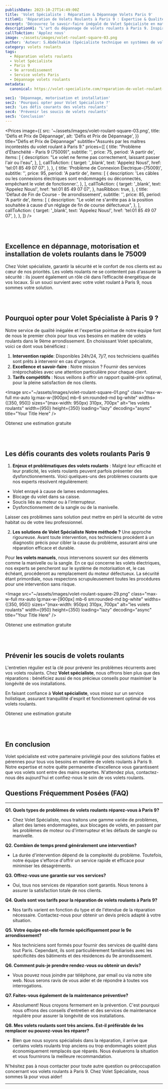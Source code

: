 ```yaml
---
publishDate: 2023-10-27T14:49:00Z
title: 'Volet Spécialiste : Réparation & Dépannage Volets Paris 9'
titleH1: 'Réparation de Volets Roulants à Paris 9 : Expertise & Qualité'
excerpt: 'Découvrez le savoir-faire inégalé de Volet Spécialiste en matière de réparation de volets roulants au cœur du 9e arrondissement de Paris.'
descriptionH1: "L'art du dépannage de volets roulants à Paris 9. Inspirés par le dynamisme et le charme du 9e arrondissement, chez Volet Spécialiste, nous fusionnons tradition et innovation pour offrir un service de réparation de volets roulants d'exception. Chaque intervention est une promesse d'excellence, adaptée aux nuances de Paris 9. En cas d'urgence ou de consultation, joignez-nous au ☎ 01 85 49 07 07."
callToAction: 'Applez nous'
image: ~/assets/images/volet-roulant-square-03.png
author: 'Auteur: S.Abdelhakim (Spécialiste technique en systèmes de volets roulants)'
category: volets roulants
tags:
  - Réparation volets roulants
  - Volet Spécialiste
  - Paris 9
  - 9e arrondissement
  - Service volets Paris
  - Dépannage volets roulants
metadata:
  canonical: https://volet-specialiste.com/reparation-de-volet-roulant-a-paris-9

sec1: 'Dépannage, motorisation et installation'
sec2: 'Pourquoi opter pour Volet Spécialiste ?'
sec3: 'Les défis courants des volets roulants'
sec4: 'Prévenir les soucis de volets roulants'
sec5: 'Conclusion'
---
```



<Prices
  image={{
    src: '~/assets/images/volet-roulant-square-03.png',
    title: 'Défis et Prix de Dépannage',
    alt: 'Défis et Prix de Dépannage',
  }}
  title="Défis et Prix de Dépannage"
  subtitle="Assurés par les maîtres incontestés du volet roulant à Paris 9."
  prices={[
    {
      title: "Problème d'Étanchéité - Paris 9 (75009)",
      subtitle: '',
      price: 75,
      period: 'A partir de',
      items: [
        {
          description: "Le volet ne ferme pas correctement, laissant passer l'air ou l'eau",
        },
      ],
      callToAction: {
        target: '_blank',
        text: 'Appelez Nous!',
        href: 'tel:01 85 49 07 07',
      },
    },
    {
      title: 'Problème de Connexion Électrique-(75009)',
      subtitle: '',
      price: 95,
      period: 'A partir de',
      items: [
        {
          description:
            'Les câbles ou les connexions électriques sont endommagés ou déconnectés, empêchant le volet de fonctionner.',
        },
      ],
      callToAction: {
        target: '_blank',
        text: 'Appelez Nous!',
        href: 'tel:01 85 49 07 07',
      },
      hasRibbon: true,
    },
    {
      title: 'Défaut de Fin de Course - 9e arrondissement',
      subtitle: '',
      price: 85,
      period: 'A partir de',
      items: [
        {
          description:
            "Le volet ne s'arrête pas à la position souhaitée à cause d'un réglage de fin de course défectueux",
        },
      ],
      callToAction: {
        target: '_blank',
        text: 'Appelez Nous!',
        href: 'tel:01 85 49 07 07',
      },
    },
  ]}
/>

<a id="section1"></a>
<br />
<br />

## **Excellence en dépannage, motorisation et installation de volets roulants dans le 75009**

Chez Volet spécialiste, garantir la sécurité et le confort de nos clients est au cœur de nos priorités. Les volets roulants ne se contentent pas d'assurer la sécurité : ils jouent également un rôle clé dans l’efficacité énergétique de vos locaux. Si un souci survient avec votre volet roulant à Paris 9, nous sommes votre solution.

<a id="section2"></a>
<br />
<br />

## **Pourquoi opter pour Volet Spécialiste à Paris 9 ?**

Notre service de qualité inégalée et l'expertise pointue de notre équipe font de nous le premier choix pour tous vos besoins en matière de volets roulants dans le 9ème arrondissement. En choisissant Volet spécialiste, voici ce dont vous bénéficiez :

1. **Intervention rapide**: Disponibles 24h/24, 7j/7, nos techniciens qualifiés sont prêts à intervenir en cas d'urgence.
2. **Excellence et savoir-faire** : Notre mission ? Fournir des services irréprochables avec une attention particulière pour chaque client.
3. **Tarifs compétitifs** : Nous veillons à offrir un rapport qualité-prix optimal, pour la pleine satisfaction de nos clients.

<Image
  src="~/assets/images/volet-roulant-square-01.png"
  class="max-w-full mx-auto lg:max-w-[900px] mb-6 sm:rounded-md bg-white"
  widths={[350, 950]}
  sizes="(max-width: 950px) 310px, 700px"
  alt="les volets roulants"
  width={950}
  height={350}
  loading="lazy"
  decoding="async"
  title="Your Title Here"
/>

<div class="md:hidden">
  <TelMob
    callToAction={{
      text: 'Appelez Nous',
      href: 'tel:01 85 49 07 07',
    }}
  >
    <Fragment slot="title">Obtenez une estimation gratuite</Fragment>
  </TelMob>
</div>

<a id="section3"></a>
<br />
<br />

## **Les défis courants des volets roulants Paris 9**

1. **Enjeux et problématiques des volets roulants** : Malgré leur efficacité et leur praticité, les volets roulants peuvent parfois présenter des dysfonctionnements. Voici quelques-uns des problèmes courants que nos experts résolvent régulièrement:

- Volet enrayé à cause de lames endommagées.
- Blocage du volet dans sa caisse.
- Soucis liés au moteur ou à l'interrupteur.
- Dysfonctionnement de la sangle ou de la manivelle.

Laisser ces problèmes sans solution peut mettre en péril la sécurité de votre habitat ou de votre lieu professionnel.

2. **Les solutions de Volet Spécialiste**
   **Notre méthode ?** Une approche rigoureuse. Avant toute intervention, nos techniciens procèdent à un diagnostic précis pour cibler la cause du problème, assurant ainsi une réparation efficace et durable.

Pour **les volets manuels**, nous intervenons souvent sur des éléments comme la manivelle ou la sangle. En ce qui concerne les volets électriques, nos experts se pencheront sur le système de motorisation et, le cas échéant, procéderont au remplacement du moteur défectueux. La sécurité étant primordiale, nous respectons scrupuleusement toutes les procédures pour une intervention sans risque.

<Image
  src="~/assets/images/volet-roulant-square-29.png"
  class="max-w-full mx-auto lg:max-w-[900px] mb-6 sm:rounded-md bg-white"
  widths={[350, 950]}
  sizes="(max-width: 950px) 310px, 700px"
  alt="les volets roulants"
  width={950}
  height={350}
  loading="lazy"
  decoding="async"
  title="Your Title Here"
/>

<div class="md:hidden">
  <TelMob
    callToAction={{
      text: 'Appelez Nous',
      href: 'tel:01 85 49 07 07',
    }}
  >
    <Fragment slot="title">Obtenez une estimation gratuite</Fragment>
  </TelMob>
</div>

<a id="section4"></a>
<br />
<br />

## **Prévenir les soucis de volets roulants**

L'entretien régulier est la clé pour prévenir les problèmes récurrents avec vos volets roulants. Chez **Volet spécialiste**, nous offrons bien plus que des réparations : bénéficiez aussi de nos précieux conseils pour maximiser la longévité de vos installations.

En faisant confiance à **Volet spécialiste**, vous misez sur un service holistique, assurant tranquillité d'esprit et fonctionnement optimal de vos volets roulants.

<div class="md:hidden">
  <TelMob
    callToAction={{
      text: 'Appelez Nous',
      href: 'tel:01 85 49 07 07',
    }}
  >
    <Fragment slot="title">Obtenez une estimation gratuite</Fragment>
  </TelMob>
</div>

<a id="section5"></a>
<br />
<br />

## **En conclusion**

Volet spécialiste est votre partenaire privilégié pour des solutions fiables et pérennes pour tous vos besoins en matière de volets roulants à Paris 9. Notre expertise et notre quête permanente d'excellence vous garantissent que vos volets sont entre des mains expertes. N'attendez plus, contactez-nous dès aujourd'hui et confiez-nous le soin de vos volets roulants.

## Questions Fréquemment Posées (FAQ)

---

**Q1. Quels types de problèmes de volets roulants réparez-vous à Paris 9?**

- Chez Volet Spécialiste, nous traitons une gamme variée de problèmes, allant des lames endommagées, aux blocages de volets, en passant par les problèmes de moteur ou d'interrupteur et les défauts de sangle ou manivelle.

**Q2. Combien de temps prend généralement une intervention?**

- La durée d'intervention dépend de la complexité du problème. Toutefois, notre équipe s'efforce d'offrir un service rapide et efficace pour minimiser les désagréments.

**Q3. Offrez-vous une garantie sur vos services?**

- Oui, tous nos services de réparation sont garantis. Nous tenons à assurer la satisfaction totale de nos clients.

**Q4. Quels sont vos tarifs pour la réparation de volets roulants à Paris 9?**

- Nos tarifs varient en fonction du type et de l'étendue de la réparation nécessaire. Contactez-nous pour obtenir un devis précis adapté à votre situation.

**Q5. Votre équipe est-elle formée spécifiquement pour le 9e arrondissement?**

- Nos techniciens sont formés pour fournir des services de qualité dans tout Paris. Cependant, ils sont particulièrement familiarisés avec les spécificités des bâtiments et des résidences du 9e arrondissement.

**Q6. Comment puis-je prendre rendez-vous ou obtenir un devis?**

- Vous pouvez nous joindre par téléphone, par email ou via notre site web. Nous serons ravis de vous aider et de répondre à toutes vos interrogations.

**Q7. Faites-vous également de la maintenance préventive?**

- Absolument! Nous croyons fermement en la prévention. C'est pourquoi nous offrons des conseils d'entretien et des services de maintenance régulière pour assurer la longévité de vos installations.

**Q8. Mes volets roulants sont très anciens. Est-il préférable de les remplacer ou pouvez-vous les réparer?**

- Bien que nous soyons spécialisés dans la réparation, il arrive que certains volets roulants trop anciens ou trop endommagés soient plus économiquement remplacés que réparés. Nous évaluerons la situation et vous fournirons la meilleure recommandation.

N'hésitez pas à nous contacter pour toute autre question ou préoccupation concernant vos volets roulants à Paris 9. Chez Volet Spécialiste, nous sommes là pour vous aider!

---
